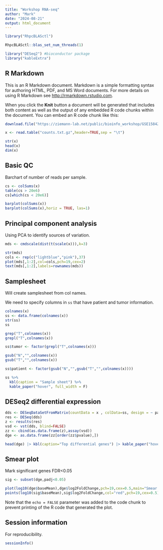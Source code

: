 ```yaml
---
title: "Workshop RNA-seq"
author: "Mark"
date: "2024-08-21"
output: html_document
---
```


```r

library("RhpcBLASctl")

RhpcBLASctl::blas_set_num_threads(1)

library("DESeq2") #bioconductor package
library("kableExtra")

```

## R Markdown

This is an R Markdown document. 
Markdown is a simple formatting syntax for authoring HTML, PDF, and MS Word documents. 
For more details on using R Markdown see <http://rmarkdown.rstudio.com>.

When you click the **Knit** button a document will be generated that includes both content as well as the output of any embedded R code chunks within the document. You can embed an R code chunk like this:

```r

download.file("https://ziemann-lab.net/public/bioinfo_workshop/GSE158420_counts_fixed.tsv",destfile = "counts.txt.gz")

x <- read.table("counts.txt.gz",header=TRUE,sep = "\t")

str(x)
head(x)
dim(x)
```

## Basic QC

Barchart of number of reads per sample.

```r

cs <- colSums(x)
table(cs > 20e6)
cs[which(cs < 20e6)]

barplot(colSums(x))
barplot(colSums(x),horiz = TRUE, las=1)

```

## Principal component analysis

Using PCA to identify sources of variation.

```r

mds <- cmdscale(dist(t(scale(x))),k=3)

str(mds)
cols <- rep(c("lightblue","pink"),37)
plot(mds[,1:2],col=cols,pch=19,cex=2)
text(mds[,1:2],labels=rownames(mds))

```
## Samplesheet

Will create samplesheet from col names.

We need to specify columns in `ss` that have patient and tumor information.

```r

colnames(x)
ss <- data.frame(colnames(x))
str(ss)
ss

grep("T",colnames(x))
grepl("T",colnames(x))

ss$tumor <- factor(grepl("T",colnames(x)))

gsub("N","",colnames(x))
gsub("T","",colnames(x))

ss$patient <- factor(gsub("N","",gsub("T","",colnames(x))))

ss %>%
  kbl(caption = "Sample sheet") %>%
  kable_paper("hover", full_width = F)

```

## DESeq2 differential expression

```r

dds <- DESeqDataSetFromMatrix(countData = x , colData=ss, design = ~ patient + tumor)
res <- DESeq(dds)
z <- results(res)
vsd <- vst(dds, blind=FALSE)
zz <- cbind(as.data.frame(z),assay(vsd))
dge <- as.data.frame(zz[order(zz$pvalue),])

head(dge) |> kbl(caption="Top differential genes") |> kable_paper("hover", full_width = F)

```

## Smear plot

Mark significant genes FDR<0.05

```r

sig <- subset(dge,padj<0.05)

plot(log10(dge$baseMean),dge$log2FoldChange,pch=19,cex=0.5,main="Smear plot")
points(log10(sig$baseMean),sig$log2FoldChange,col="red",pch=19,cex=0.5)


```

Note that the `echo = FALSE` parameter was added to the code chunk to prevent printing of the R code that generated the plot.

## Session information

For reproducibility.

```r

sessionInfo()
```
